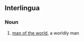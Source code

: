 ==Interlingua==

===Noun===
{{head|ia|noun|head=[[homine]] del [[mundo]]}}

# [[man of the world]], a worldly man